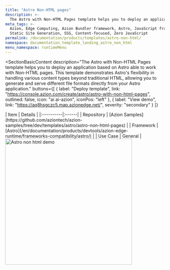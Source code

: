 ```yaml
---
title: "Astro Non-HTML pages"
description: >-
  The Astro with Non-HTML Pages template helps you to deploy an application based on Astro able to work with Non-HTML pages.
meta_tags: >-
  Azion, Edge Computing, Azion Bundler framework, Astro, JavaScript frameworks,
  Static Site Generation, SSG, Content-focused, Zero JavaScript
permalink: /documentation/products/templates/astro-non-html/
namespace: documentation_template_landing_astro_non_html
menu_namespace: runtimeMenu
---
```



<SectionBasicContent
  description="The Astro with Non-HTML Pages template helps you to deploy an application based on Astro able to work with Non-HTML pages. This template demonstrates Astro's flexibility in handling various content types beyond traditional HTML, allowing you to generate and serve different file formats directly from your Astro application."
  buttons={[
    { label: "Deploy template", link: "https://console.azion.com/create/astro/astro-with-non-html-pages", outlined: false, icon: "ai ai-azion", iconPos: "left" },
    { label: "View demo", link: "https://aq8hsgczc5.map.azionedge.net/", severity: "secondary" }
  ]}
>
  <Fragment slot="content">
    <div style="flex: 1; min-width: 300px;">
      | Item | Details |
      |:----------|:------|
      | Repository | [Azion Samples](https://github.com/aziontech/azion-samples/tree/dev/templates/astro/astro-non-html-pages) |
      | Framework | [Astro](/en/documentation/products/devtools/azion-edge-runtime/frameworks-compatibility/astro/) |
      | Use Case | General |
    </div>
    <div style="display: flex; justify-content: center; align-items: center; flex: 1;">
      <img src="/assets/docs/images/uploads/template-showcase/astro/astro-non-html.png" width="400" alt="Astro non html demo" style="min-width: 100%; max-width: 100%; height: auto;" />
    </div>
  </Fragment>
</SectionBasicContent>
